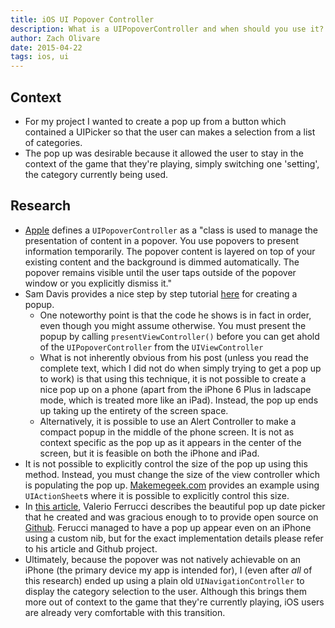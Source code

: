 ```yaml
---
title: iOS UI Popover Controller
description: What is a UIPopoverController and when should you use it?
author: Zach Olivare
date: 2015-04-22
tags: ios, ui
---
```



## Context

- For my project I wanted to create a pop up from a button which contained a UIPicker so that the user can makes a selection from a list of categories.
- The pop up was desirable because it allowed the user to stay in the context of the game that they're playing, simply switching one 'setting', the category currently being used.

## Research

- [Apple](https://developer.apple.com/library/ios/documentation/UIKit/Reference/UIPopoverController_class/index.html) defines a `UIPopoverController` as a "class is used to manage the presentation of content in a popover. You use popovers to present information temporarily. The popover content is layered on top of your existing content and the background is dimmed automatically. The popover remains visible until the user taps outside of the popover window or you explicitly dismiss it."
- Sam Davis provides a nice step by step tutorial [here](https://www.shinobicontrols.com/blog/posts/2014/08/26/ios8-day-by-day-day-21-alerts-and-popovers) for creating a popup.
  - One noteworthy point is that the code he shows is in fact in order, even though you might assume otherwise. You must present the popup by calling `presentViewController()` before you can get ahold of the `UIPopoverController` from the `UIViewController`
  - What is not inherently obvious from his post (unless you read the complete text, which I did not do when simply trying to get a pop up to work) is that using this technique, it is not possible to create a nice pop up on a phone (apart from the iPhone 6 Plus in ladscape mode, which is treated more like an iPad). Instead, the pop up ends up taking up the entirety of the screen space.
  - Alternatively, it is possible to use an Alert Controller to make a compact popup in the middle of the phone screen. It is not as context specific as the pop up as it appears in the center of the screen, but it is feasible on both the iPhone and iPad.
- It is not possible to explicitly control the size of the pop up using this method. Instead, you must change the size of the view controller which is populating the pop up. [Makemegeek.com](http://www.makemegeek.com/uipopovercontroller-example-ios/) provides an example using `UIActionSheet`s where it is possible to explicitly control this size.
- In [this article](http://coding.tabasoft.it/ios/a-simple-ios8-popdatepicker/), Valerio Ferrucci describes the beautiful pop up date picker that he created and was gracious enough to to provide open source on [Github](https://github.com/valfer/PopDatePickerApp). Ferucci managed to have a pop up appear even on an iPhone using a custom nib, but for the exact implementation details please refer to his article and Github project.
- Ultimately, because the popover was not natively achievable on an iPhone (the primary device my app is intended for), I (even after _all_ of this research) ended up using a plain old `UINavigationController` to display the category selection to the user. Although this brings them more out of context to the game that they're currently playing, iOS users are already very comfortable with this transition.
